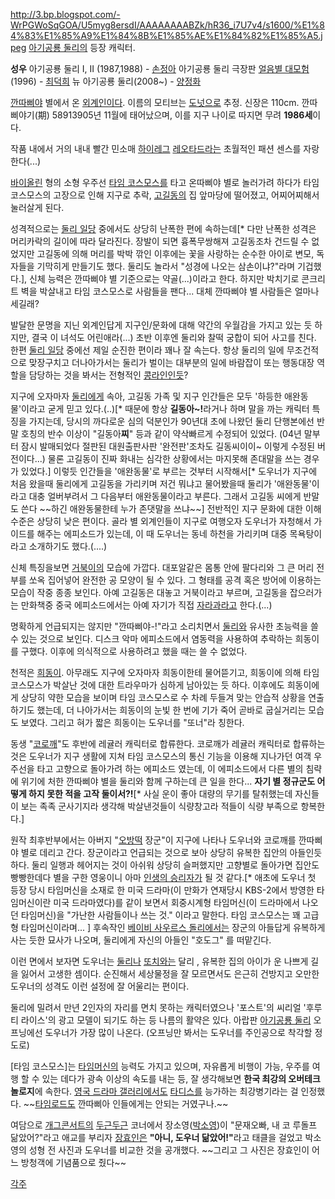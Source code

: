 http://3.bp.blogspot.com/-WrPGWoSqGOA/U5myg8ersdI/AAAAAAAABZk/hR36_i7U7v4/s1600/%E1%84%83%E1%85%A9%E1%84%8B%E1%85%AE%E1%84%82%E1%85%A5.jpeg
[[아기공룡 둘리]]의 등장 캐릭터.

'''성우'''
아기공룡 둘리 I, II (1987,1988) - [[손정아]]
아기공룡 둘리 극장판 [[얼음별 대모험]](1996) - [[최덕희]]
뉴 아기공룡 둘리(2008~) - [[양정화]]

[[깐따삐야]] 별에서 온 [[외계인]]이다. 이름의 모티브는 [[도넛]]으로 추정.
신장은 110cm.
깐따삐야기(期) 58913905년 11월에 태어났으며, 이를 지구 나이로 따지면 무려 '''1986세'''이다.

작품 내에서 거의 내내 빨간 민소매 [[하이레그]] [[레오타드]]라는 초월적인 패션 센스를 자랑한다(...)

[[바이올린]] 형의 소형 우주선 [[타임 코스모스]]를 타고 온따삐야 별로 놀러가려 하다가 타임 코스모스의 고장으로 인해 지구로 추락, [[고길동]]의 집 앞마당에 떨어졌고, 어찌어찌해서 눌러살게 된다.

성격적으로는 [[둘리 일당]] 중에서도 상당히 난폭한 편에 속하는데[* 다만 난폭한 성격은 머리카락의 길이에 따라 달라진다. 장발이 되면 흉폭무쌍해져 고길동조차 건드릴 수 없었지만 고길동에 의해 머리를 박박 깎인 이후에는 꽃을 사랑하는 순수한 아이로 변모, 독자들을 기막히게 만들기도 했다. 둘리도 놀라서 "성경에 나오는 삼손이냐?"라며 기겁했다.], 신체 능력은 깐따삐야 별 기준으로는 약골(...)이라고 한다. 하지만 박치기로 콘크리트 벽을 박살내고 타임 코스모스로 사람들을 팬다... 대체 깐따삐야 별 사람들은 얼마나 세길래?

발달한 문명을 지닌 외계인답게 지구인/문화에 대해 약간의 우월감을 가지고 있는 듯 하지만, 결국 이 녀석도 어린애라(...) 초반 이후엔 둘리와 찰떡 궁합이 되어 사고를 친다. 한편 [[둘리 일당]] 중에선 제일 순진한 편이라 꽤나 잘 속는다. 항상 둘리의 일에 무조건적으로 맞장구치고 더나아가서는 둘리가 벌이는 대부분의 일에 바람잡이 또는 행동대장 역할을 담당하는 것을 봐서는 전형적인 [[콩라인]]인듯?

지구에 오자마자 [[둘리]]에게 속아, 고길동 가족 및 지구 인간들은 모두 '하등한 애완동물'이라고 굳게 믿고 있다.(..)[* 때문에 항상 '''길동아~!'''라거나 하며 말을 까는 캐릭터 특징을 가지는데, 당시의 까다로운 심의 덕분인가 90년대 초에 나왔던 둘리 단행본에선 반말 호칭의 반수 이상이 "길동아'''찌'''" 등과 같이 약삭빠르게 수정되어 있었다. (04년 말부터 잠시 발매되었다 절판된 대원출판사판 '완전판'조차도 길동씨이이~ 이렇게 수정된 버전이다...) 물론 고길동이 진짜 화내는 심각한 상황에서는 마지못해 존대말을 쓰는 경우가 있었다.]  이렇듯 인간들을 '애완동물'로 부르는 것부터 시작해서[* 도우너가 지구에 처음 왔을때 둘리에게 고길동을 가리키며 저건 뭐냐고 물어봤을때 둘리가 '애완동물'이라고 대충 얼버부려서 그 다음부터 애완동물이라고 부른다. 그래서 고길동 씨에게 반말도 쓴다 ~~하긴 애완동물한테 누가 존댓말을 쓰냐~~] 전반적인 지구 문화에 대한 이해 수준은 상당히 낮은 편이다. 골라 별 외계인들이 지구로 여행오자 도우너가 자청해서 가이드를 해주는 에피소드가 있는데, 이 때 도우너는 동네 하천을 가리키며 대중 목욕탕이라고 소개하기도 했다.(....) 

신체 특징을보면 [[거북이]]의 모습에 가깝다. 대포알같은 몸통 안에 팔다리와 그 큰 머리 전부를 쏘옥 집어넣어 완전한 공 모양이 될 수 있다. 그 형태를 공격 혹은 방어에 이용하는 모습이 작중 종종 보인다. 아예 고길동은 대놓고 거북이라고 부르며, 고길동을 잡으러가는 만화책중 중국 에피소드에서는 아예 자기가 직접 [[자라]]과라고 한다.(...)

명확하게 언급되지는 않지만 "깐따삐야-!"라고 소리치면서 [[둘리]]와 유사한 초능력을 쓸 수 있는 것으로 보인다. 디스크 악마 에피소드에서 염동력을 사용하여 추락하는 희동이를 구했다. 이후에 의식적으로 사용하려고 했을 때는 쓸 수 없었다.

천적은 [[희동이]]. 아무래도 지구에 오자마자 희동이한테 물어뜯기고, 희동이에 의해 타임 코스모스가 박살난 것에 대한 트라우마가 심하게 남아있는 듯 하다. 이후에도 희동이에게 상당히 약한 모습을 보이며 타임 코스모스로 수 차례 두들겨 맞는 안습적 상황을 연출하기도 했는데, 더 나아가서는 희동이의 눈빛 한 번에 기가 죽어 곧바로 굽실거리는 모습도 보였다. 그리고 혀가 짧은 희동이는 도우너를 "또너"라 칭한다.

동생 "[[코로깨]]"도 후반에 레귤러 캐릭터로 합류한다. 코로깨가 레귤러 캐릭터로 합류하는 것은 도우너가 지구 생활에 지쳐 타임 코스모스의 통신 기능을 이용해 지나가던 여객 우주선을 타고 고향으로 돌아가려 하는 에피소드 였는데, 이 에피소드에서 다른 별의 침략에 위기에 처한 깐따삐야 별을 둘리와 함께 구하는데 큰 일을 한다... '''자기 별 정규군도 어떻게 하지 못한 적을 고작 둘이서?!'''[* 사실 운이 좋아 대량의 무기를 탈취했는데 자신들이 보는 족족 군사기지라 생각해 박살낸것들이 식량창고라 적들이 식량 부족으로 항복한다.]

원작 최후반부에서는 아버지 "[[오방떡]] 장군"이 지구에 나타나 도우너와 코로깨를 깐따삐야 별로 데리고 간다. 장군이라고 언급되는 것으로 보아 상당히 유복한 집안의 아들인듯 하다. 둘리 일행과 헤어지는 것이 아쉬워 상당히 슬퍼했지만 고향별로 돌아가면 집안도 빵빵한데다 별을 구한 영웅이니 아마 [[인생의 승리자]]가 될 것 같다.[* 애초에 도우너 첫 등장 당시 타임머신을 소재로 한 미국 드라마(이 만화가 연재당시 KBS-2에서 방영한 타임머신이란 미국 드라마였다)를 같이 보면서 회중시계형 타임머신(이 드라마에서 나오던 타임머신)을 "가난한 사람들이나 쓰는 것." 이라고 말한다. 타임 코스모스는 꽤 고급형 타임머신이라며... ] 후속작인 [[베이비 사우르스 돌리]]에서는 장군의 아들답게 유복하게 사는 듯한 묘사가 나오며, 둘리에게 자신의 아들인 "호도그" 를 떠맡긴다.

이런 면에서 보자면 도우너는 [[둘리]]나 [[또치]]와는 달리 , 유복한 집의 아이가 운 나쁘게 길을 잃어서 고생한 셈이다. 순진해서 세상물정을 잘 모르면서도 은근히 건방지고 오만한 도우너의 성격도 이런 설정에 잘 어울리는 편이다.

둘리에 밀려서 만년 2인자의 자리를 면치 못하는 캐릭터였으나 '포스트'의 씨리얼 '후루티 라이스'의 광고 모델이 되기도 하는 등 나름의 활약은 있다. 아랍판 [[아기공룡 둘리]] 오프닝에선 도우너가 가장 많이 나온다. (오프닝만 봐서는 도우너를 주인공으로 착각할 정도로)

[타임 코스모스]는 [[타임머신]]의 능력도 가지고 있으며, 자유롭게 비행이 가능, 우주를 여행 할 수 있는 데다가 광속 이상의 속도를 내는 등, 잘 생각해보면 '''한국 최강의 오버테크놀로지'''에 속한다. [[영국 드라마 갤러리]]에서도 [[타디스]]를 능가하는 최강병기라는 걸 인정했다. ~~[[타임로드]]도 깐따삐아 인들에게는 안되는 거였구나.~~

여담으로 [[개그콘서트]]의 [[두근두근]] 코너에서 장소영([[박소영]])이 "문재오빠, 내 코 루돌프 닮았어?"라고 애교를 부리자 [[장효인]]은 '''"아니, 도우너 닮았어!"'''라고 태클을 걸었고 박소영의 성형 전 사진과 도우너를 비교한 것을 공개했다. ~~그리고 그 사진은 장효인이 어느 방청객에 기념품으로 줬다~~

[[각주]]

